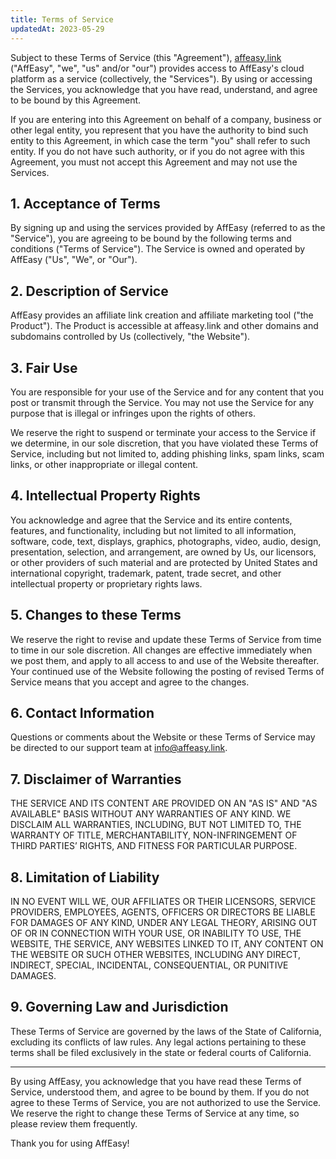 ```yaml
---
title: Terms of Service
updatedAt: 2023-05-29
---
```


Subject to these Terms of Service (this "Agreement"), [affeasy.link](/)
("AffEasy", "we", "us" and/or "our") provides access to AffEasy's cloud
platform as a service (collectively, the "Services"). By using or accessing the
Services, you acknowledge that you have read, understand, and agree to be bound
by this Agreement.

If you are entering into this Agreement on behalf of a company, business or
other legal entity, you represent that you have the authority to bind such
entity to this Agreement, in which case the term "you" shall refer to such
entity. If you do not have such authority, or if you do not agree with this
Agreement, you must not accept this Agreement and may not use the Services.

## 1. Acceptance of Terms

By signing up and using the services provided by AffEasy (referred to as the
"Service"), you are agreeing to be bound by the following terms and conditions
("Terms of Service"). The Service is owned and operated by AffEasy ("Us",
"We", or "Our").

## 2. Description of Service

AffEasy provides an affiliate link creation and affiliate marketing tool ("the
Product"). The Product is accessible at affeasy.link and other domains and
subdomains controlled by Us (collectively, "the Website").

## 3. Fair Use

You are responsible for your use of the Service and for any content that you
post or transmit through the Service. You may not use the Service for any
purpose that is illegal or infringes upon the rights of others.

We reserve the right to suspend or terminate your access to the Service if we
determine, in our sole discretion, that you have violated these Terms of
Service, including but not limited to, adding phishing links, spam links, scam
links, or other inappropriate or illegal content.

## 4. Intellectual Property Rights

You acknowledge and agree that the Service and its entire contents, features,
and functionality, including but not limited to all information, software, code,
text, displays, graphics, photographs, video, audio, design, presentation,
selection, and arrangement, are owned by Us, our licensors, or other providers
of such material and are protected by United States and international copyright,
trademark, patent, trade secret, and other intellectual property or proprietary
rights laws.

## 5. Changes to these Terms

We reserve the right to revise and update these Terms of Service from time to
time in our sole discretion. All changes are effective immediately when we post
them, and apply to all access to and use of the Website thereafter. Your
continued use of the Website following the posting of revised Terms of Service
means that you accept and agree to the changes.

## 6. Contact Information

Questions or comments about the Website or these Terms of Service may be
directed to our support team at info@affeasy.link.

## 7. Disclaimer of Warranties

THE SERVICE AND ITS CONTENT ARE PROVIDED ON AN "AS IS" AND "AS AVAILABLE" BASIS
WITHOUT ANY WARRANTIES OF ANY KIND. WE DISCLAIM ALL WARRANTIES, INCLUDING, BUT
NOT LIMITED TO, THE WARRANTY OF TITLE, MERCHANTABILITY, NON-INFRINGEMENT OF
THIRD PARTIES’ RIGHTS, AND FITNESS FOR PARTICULAR PURPOSE.

## 8. Limitation of Liability

IN NO EVENT WILL WE, OUR AFFILIATES OR THEIR LICENSORS, SERVICE PROVIDERS,
EMPLOYEES, AGENTS, OFFICERS OR DIRECTORS BE LIABLE FOR DAMAGES OF ANY KIND,
UNDER ANY LEGAL THEORY, ARISING OUT OF OR IN CONNECTION WITH YOUR USE, OR
INABILITY TO USE, THE WEBSITE, THE SERVICE, ANY WEBSITES LINKED TO IT, ANY
CONTENT ON THE WEBSITE OR SUCH OTHER WEBSITES, INCLUDING ANY DIRECT, INDIRECT,
SPECIAL, INCIDENTAL, CONSEQUENTIAL, OR PUNITIVE DAMAGES.

## 9. Governing Law and Jurisdiction

These Terms of Service are governed by the laws of the State of California, excluding its conflicts of law rules. Any legal actions pertaining to these terms shall be filed exclusively in the state or federal courts of California.

---

By using AffEasy, you acknowledge that you have read these Terms of Service,
understood them, and agree to be bound by them. If you do not agree to these
Terms of Service, you are not authorized to use the Service. We reserve the
right to change these Terms of Service at any time, so please review them
frequently.

Thank you for using AffEasy!

